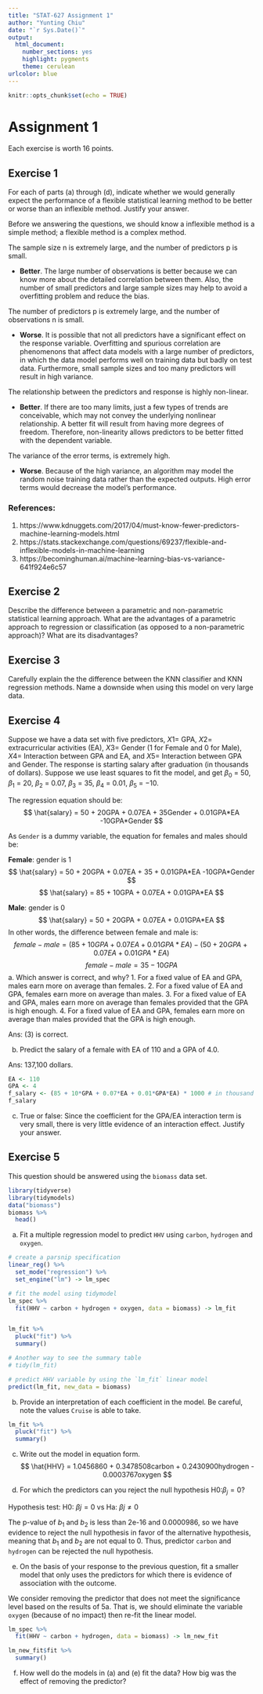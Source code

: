 ```yaml
---
title: "STAT-627 Assignment 1"
author: "Yunting Chiu"
date: "`r Sys.Date()`"
output:
  html_document: 
    number_sections: yes
    highlight: pygments
    theme: cerulean
urlcolor: blue
---
```


```r
knitr::opts_chunk$set(echo = TRUE)
```

# Assignment 1
Each exercise is worth 16 points.

## Exercise 1
For each of parts (a) through (d), indicate whether we would generally expect the performance of a flexible statistical learning method to be better or worse than an inflexible method. Justify your answer.

Before we answering the questions, we should know a inflexible method is a simple method; a flexible method is a complex method.

The sample size n is extremely large, and the number of predictors p is small.

- **Better**. The large number of observations is better because we can know more about the detailed correlation between them. Also, the number of small predictors and large sample sizes may help to avoid a overfitting problem and reduce the bias.

The number of predictors p is extremely large, and the number of observations n is small.

- **Worse**. It is possible that not all predictors have a significant effect on the response variable. Overfitting and spurious correlation are phenomenons that affect data models with a large number of predictors, in which the data model performs well on training data but badly on test data. Furthermore, small sample sizes and too many predictors will result in high variance.

The relationship between the predictors and response is highly non-linear.

- **Better**. If there are too many limits, just a few types of trends are conceivable, which may not convey the underlying nonlinear relationship. A better fit will result from having more degrees of freedom. Therefore, non-linearity allows predictors to be better fitted with the dependent variable.

The variance of the error terms, is extremely high.

- **Worse**. Because of the high variance, an algorithm may model the random noise training data rather than the expected outputs. High error terms would decrease the model's performance.

### References:
1. https://www.kdnuggets.com/2017/04/must-know-fewer-predictors-machine-learning-models.html
2. https://stats.stackexchange.com/questions/69237/flexible-and-inflexible-models-in-machine-learning
3. https://becominghuman.ai/machine-learning-bias-vs-variance-641f924e6c57

## Exercise 2
Describe the difference between a parametric and non-parametric statistical learning approach. What are the advantages of a parametric approach to regression or classification (as opposed to a non-parametric approach)? What are its disadvantages?

## Exercise 3
Carefully explain the the difference between the KNN classifier and KNN regression methods. Name a downside when using this model on very large data.



## Exercise 4
Suppose we have a data set with five predictors, $X1$= GPA, $X2$= extracurricular activities (EA), $X3$= Gender (1 for Female and 0 for Male), $X4$= Interaction between GPA and EA, and $X5$= Interaction between GPA and Gender. The response is starting salary after graduation (in thousands of dollars). Suppose we use least squares to fit the model, and get $\beta_0$ = 50, $\beta_1$ = 20, $\beta_2$ = 0.07, $\beta_3$ = 35, $\beta_4$ = 0.01, $\beta_5$ = −10.

The regression equation should be:
$$
\hat{salary} = 50 + 20GPA + 0.07EA + 35Gender + 0.01GPA*EA -10GPA*Gender
$$

As `Gender` is a dummy variable, the equation for females and males should be:

**Female**: gender is 1
$$
\hat{salary} = 50 + 20GPA + 0.07EA + 35 + 0.01GPA*EA -10GPA*Gender
$$
$$
\hat{salary} = 85 + 10GPA + 0.07EA + 0.01GPA*EA
$$

**Male**: gender is 0
$$
\hat{salary} = 50 + 20GPA + 0.07EA + 0.01GPA*EA 
$$
In other words, the difference between female and male is:
$$
female - male = (85 + 10GPA + 0.07EA + 0.01GPA*EA) - (50 + 20GPA + 0.07EA + 0.01GPA*EA)
$$
$$
female - male = 35 - 10GPA
$$
a. Which answer is correct, and why?
    1. For a fixed value of EA and GPA, males earn more on average than females.
    2. For a fixed value of EA and GPA, females earn more on average than males.
    3. For a fixed value of EA and GPA, males earn more on average than females provided that the GPA is high enough.
    4. For a fixed value of EA and GPA, females earn more on average than males provided that the GPA is high enough.

Ans: (3) is correct. 

b. Predict the salary of a female with EA of 110 and a GPA of 4.0.

Ans: 137,100 dollars.
```r
EA <- 110
GPA <- 4
f_salary <- (85 + 10*GPA + 0.07*EA + 0.01*GPA*EA) * 1000 # in thousand dollars
f_salary 
```


c. True or false: Since the coefficient for the GPA/EA interaction term is very small, there is very
little evidence of an interaction effect. Justify your answer.



## Exercise 5
This question should be answered using the `biomass` data set.
```r
library(tidyverse)
library(tidymodels)
data("biomass")
biomass %>%
  head()
```
a. Fit a multiple regression model to predict `HHV` using `carbon`, `hydrogen` and `oxygen`.
```r
# create a parsnip specification
linear_reg() %>%
  set_mode("regression") %>%
  set_engine("lm") -> lm_spec

# fit the model using tidymodel
lm_spec %>%
  fit(HHV ~ carbon + hydrogen + oxygen, data = biomass) -> lm_fit


lm_fit %>%
  pluck("fit") %>%
  summary()

# Another way to see the summary table
# tidy(lm_fit)

# predict HHV variable by using the `lm_fit` linear model
predict(lm_fit, new_data = biomass) 
```

b. Provide an interpretation of each coefficient in the model. Be careful, note the values `Cruise` is able to take.
```r
lm_fit %>%
  pluck("fit") %>%
  summary()
```

c. Write out the model in equation form.
$$
\hat{HHV} = 1.0456860 + 0.3478508carbon + 0.2430900hydrogen - 0.0003767oxygen
$$

d. For which the predictors can you reject the null hypothesis H0:$\beta_j = 0$?

Hypothesis test: H0: $\beta j=0$ vs Ha: $\beta j \neq{0}$

The p-value of $b_1$ and $b_2$ is less than 2e-16 and 0.0000986, so we have evidence to reject the null hypothesis in favor of the alternative hypothesis, meaning that $b_1$ and $b_2$ are not equal to 0. Thus, predictor `carbon` and `hydrogen` can be rejected the null hypothesis. 

e. On the basis of your response to the previous question, fit a smaller model that only uses the predictors for which there is evidence of association with the outcome.

We consider removing the predictor that does not meet the significance level based on the results of 5a. That is, we should eliminate the variable `oxygen` (because of no impact) then re-fit the linear model. 
```r
lm_spec %>%
  fit(HHV ~ carbon + hydrogen, data = biomass) -> lm_new_fit

lm_new_fit$fit %>%
  summary()
```

f. How well do the models in (a) and (e) fit the data? How big was the effect of removing the predictor?

